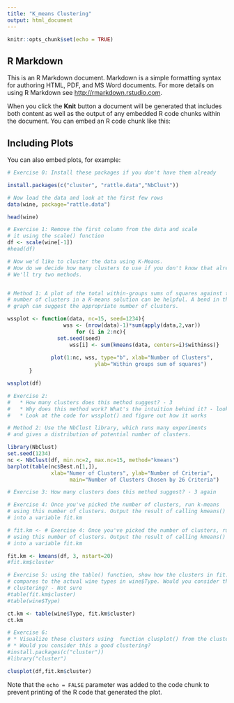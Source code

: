 ---
title: "K_means Clustering"
output: html_document
---

```{r setup, include=FALSE}
knitr::opts_chunk$set(echo = TRUE)
```

## R Markdown

This is an R Markdown document. Markdown is a simple formatting syntax for authoring HTML, PDF, and MS Word documents. For more details on using R Markdown see <http://rmarkdown.rstudio.com>.

When you click the **Knit** button a document will be generated that includes both content as well as the output of any embedded R code chunks within the document. You can embed an R code chunk like this:


## Including Plots

You can also embed plots, for example:

```{r pressure, echo=FALSE}
# Exercise 0: Install these packages if you don't have them already

install.packages(c("cluster", "rattle.data","NbClust"))

# Now load the data and look at the first few rows
data(wine, package="rattle.data")

head(wine)

# Exercise 1: Remove the first column from the data and scale
# it using the scale() function
df <- scale(wine[-1])   
#head(df)

# Now we'd like to cluster the data using K-Means. 
# How do we decide how many clusters to use if you don't know that already?
# We'll try two methods.


# Method 1: A plot of the total within-groups sums of squares against the 
# number of clusters in a K-means solution can be helpful. A bend in the 
# graph can suggest the appropriate number of clusters. 

wssplot <- function(data, nc=15, seed=1234){
	              wss <- (nrow(data)-1)*sum(apply(data,2,var))
               	      for (i in 2:nc){
		        set.seed(seed)
	                wss[i] <- sum(kmeans(data, centers=i)$withinss)}
	                
		      plot(1:nc, wss, type="b", xlab="Number of Clusters",
	                        ylab="Within groups sum of squares")
	   }

wssplot(df)

# Exercise 2:
#   * How many clusters does this method suggest? - 3
#   * Why does this method work? What's the intuition behind it? - look for the point when the sum of squares appear to stabilize
#   * Look at the code for wssplot() and figure out how it works

# Method 2: Use the NbClust library, which runs many experiments
# and gives a distribution of potential number of clusters.

library(NbClust)
set.seed(1234)
nc <- NbClust(df, min.nc=2, max.nc=15, method="kmeans")
barplot(table(nc$Best.n[1,]),
	          xlab="Numer of Clusters", ylab="Number of Criteria",
		            main="Number of Clusters Chosen by 26 Criteria")

# Exercise 3: How many clusters does this method suggest? - 3 again

# Exercise 4: Once you've picked the number of clusters, run k-means 
# using this number of clusters. Output the result of calling kmeans()
# into a variable fit.km

# fit.km <- # Exercise 4: Once you've picked the number of clusters, run k-means 
# using this number of clusters. Output the result of calling kmeans()
# into a variable fit.km

fit.km <- kmeans(df, 3, nstart=20) 
#fit.km$cluster

# Exercise 5: using the table() function, show how the clusters in fit.km$clusters
# compares to the actual wine types in wine$Type. Would you consider this a good
# clustering? - Not sure
#table(fit.km$cluster)
#table(wine$Type)

ct.km <- table(wine$Type, fit.km$cluster)
ct.km 

# Exercise 6:
# * Visualize these clusters using  function clusplot() from the cluster library
# * Would you consider this a good clustering?
#install.packages(c("cluster"))
#library("cluster")

clusplot(df,fit.km$cluster)

```

Note that the `echo = FALSE` parameter was added to the code chunk to prevent printing of the R code that generated the plot.
